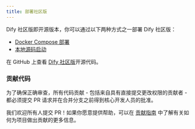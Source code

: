 ```yaml
---
title: 部署社区版
---
```


Dify 社区版即开源版本，你可以通过以下两种方式之一部署 Dify 社区版：

* [Docker Compose 部署](/zh-hans/getting-started/install-self-hosted/docker-compose)
* [本地源码启动](/zh-hans/getting-started/install-self-hosted/local-source-code)

在 GitHub 上查看 [Dify 社区版](https://github.com/langgenius/dify)开源代码。

### 贡献代码

为了确保正确审查，所有代码贡献 - 包括来自具有直接提交更改权限的贡献者 - 都必须提交 PR 请求并在合并分支之前得到核心开发人员的批准。

我们欢迎所有人提交 PR！如果你愿意提供帮助，可以在 [贡献指南](https://github.com/langgenius/dify/blob/main/CONTRIBUTING_CN.md) 中了解有关如何为项目做出贡献的更多信息。

